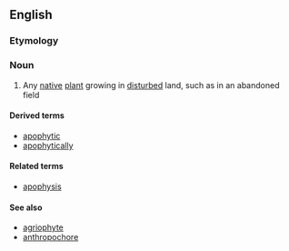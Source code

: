 ==English==

===Etymology===

{{confix|apo|phyte|lang=en}}

===Noun===
{{en-noun}}

# {{context|ecology|botany|lang=en}} Any [[native]] [[plant]] growing in [[disturbed]] land, such as in an abandoned field

====Derived terms====
* [[apophytic]]
* [[apophytically]]

====Related terms====
* [[apophysis]]

====See also====
* [[agriophyte]]
* [[anthropochore]]